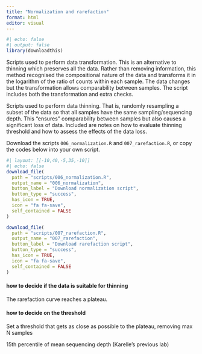 ```yaml
---
title: "Normalization and rarefaction"
format: html
editor: visual
---
```


```r
#| echo: false
#| output: false
library(downloadthis)
```

Scripts used to perform data transformation. This is an alternative to thinning which preserves all the data. Rather than removing information, this method recognised the compositional nature of the data and transforms it in the logarithm of the ratio of counts within each sample. The data changes but the transformation allows comparability between samples. The script includes both the transformation and extra checks.

Scripts used to perform data thinning. That is, randomly resampling a subset of the data so that all samples have the same sampling/sequencing depth. This "ensures" comparability between samples but also causes a significant loss of data. Included are notes on how to evaluate thinning threshold and how to assess the effects of the data loss.

Download the scripts `006_normalization.R` and `007_rarefaction.R`, or copy the codes below into your own script.

```r
#| layout: [[-10,40,-5,35,-10]]
#| echo: false
download_file(
  path = "scripts/006_normalization.R",
  output_name = "006_normalization",
  button_label = "Download normalization script",
  button_type = "success",
  has_icon = TRUE,
  icon = "fa fa-save",
  self_contained = FALSE
)

download_file(
  path = "scripts/007_rarefaction.R",
  output_name = "007_rarefaction",
  button_label = "Download rarefaction script",
  button_type = "success",
  has_icon = TRUE,
  icon = "fa fa-save",
  self_contained = FALSE
)
```

#### how to decide if the data is suitable for thinning

The rarefaction curve reaches a plateau.

#### how to decide on the threshold

Set a threshold that gets as close as possible to the plateau, removing max N samples

15th percentile of mean sequencing depth (Karelle's previous lab)
